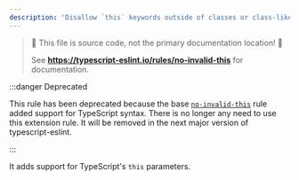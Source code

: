```yaml
---
description: 'Disallow `this` keywords outside of classes or class-like objects.'
---
```



> 🛑 This file is source code, not the primary documentation location! 🛑
>
> See **https://typescript-eslint.io/rules/no-invalid-this** for documentation.


<TypeScriptOverlap strict />

:::danger Deprecated

This rule has been deprecated because the base [`no-invalid-this`](https://eslint.org/docs/rules/no-invalid-this) rule added support for TypeScript syntax.
There is no longer any need to use this extension rule.
It will be removed in the next major version of typescript-eslint.

:::

It adds support for TypeScript's `this` parameters.
